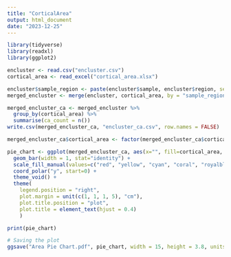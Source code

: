 ```yaml
---
title: "CorticalArea"
output: html_document
date: "2023-12-25"
---
```


```r
library(tidyverse)
library(readxl)
library(ggplot2)

encluster <- read.csv("encluster.csv")
cortical_area <- read_excel("cortical_area.xlsx")
```

```r
encluster$sample_region <- paste(encluster$sample, encluster$region, sep = "-")
merged_encluster <- merge(encluster, cortical_area, by = "sample_region")
```

```r
merged_encluster_ca <- merged_encluster %>%
  group_by(cortical_area) %>%
  summarise(ca_count = n())
write.csv(merged_encluster_ca, "encluster_ca.csv", row.names = FALSE)
```

```r
merged_encluster_ca$cortical_area <- factor(merged_encluster_ca$cortical_area, levels = c("PFC", "PMC/M1", "Par", "Temp", "Occi"))
```

```r
pie_chart <- ggplot(merged_encluster_ca, aes(x="", fill=cortical_area, y=ca_count)) + 
  geom_bar(width = 1, stat="identity") +
  scale_fill_manual(values=c("red", "yellow", "cyan", "coral", "royalblue")) +
  coord_polar("y", start=0) +
  theme_void() +
  theme(
    legend.position = "right",
    plot.margin = unit(c(1, 1, 1, 5), "cm"),
    plot.title.position = "plot",
    plot.title = element_text(hjust = 0.4)
    )

print(pie_chart)
```

```r
# Saving the plot
ggsave("Area Pie Chart.pdf", pie_chart, width = 15, height = 3.8, units = "in")
```

